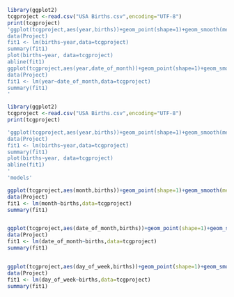 ```r
library(ggplot2)
tcgproject <-read.csv("USA Births.csv",encoding="UTF-8")
print(tcgproject)
'ggplot(tcgproject,aes(year,births))+geom_point(shape=1)+geom_smooth(method=lm)
data(Project)
fit1 <- lm(births~year,data=tcgproject)
summary(fit1)
plot(births~year, data=tcgproject)
abline(fit1)
ggplot(tcgproject,aes(year,date_of_month))+geom_point(shape=1)+geom_smooth(method=lm)
data(Project)
fit1 <- lm(year~date_of_month,data=tcgproject)
summary(fit1)
'
```

```r
library(ggplot2)
tcgproject <-read.csv("USA Births.csv",encoding="UTF-8")
print(tcgproject)

'ggplot(tcgproject,aes(year,births))+geom_point(shape=1)+geom_smooth(method=lm)
data(Project)
fit1 <- lm(births~year,data=tcgproject)
summary(fit1)
plot(births~year, data=tcgproject)
abline(fit1)
'
'models'

ggplot(tcgproject,aes(month,births))+geom_point(shape=1)+geom_smooth(method=lm)
data(Project)
fit1 <- lm(month~births,data=tcgproject)
summary(fit1)


ggplot(tcgproject,aes(date_of_month,births))+geom_point(shape=1)+geom_smooth(method=lm)
data(Project)
fit1 <- lm(date_of_month~births,data=tcgproject)
summary(fit1)


ggplot(tcgproject,aes(day_of_week,births))+geom_point(shape=1)+geom_smooth(method=lm)
data(Project)
fit1 <- lm(day_of_week~births,data=tcgproject)
summary(fit1)


```

